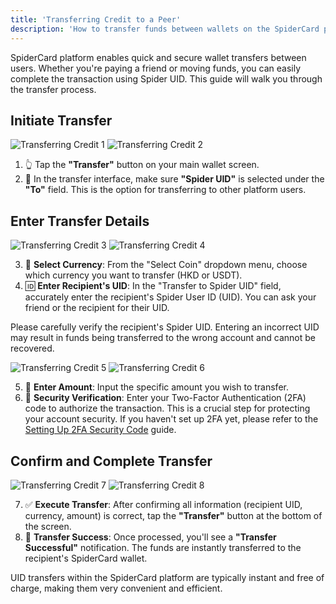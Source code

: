 ```yaml
---
title: 'Transferring Credit to a Peer'
description: 'How to transfer funds between wallets on the SpiderCard platform.'
---
```


<Info>
SpiderCard platform enables quick and secure wallet transfers between users. Whether you're paying a friend or moving funds, you can easily complete the transaction using Spider UID. This guide will walk you through the transfer process.
</Info>

## Initiate Transfer

![Transferring Credit 1](https://milways.gitbook.io/~gitbook/image?url=https%3A%2F%2F576526375-files.gitbook.io%2F%7E%2Ffiles%2Fv0%2Fb%2Fgitbook-x-prod.appspot.com%2Fo%2Fspaces%252FWk98YWM2MHtAzSHwvK6L%252Fuploads%252FPI2nrrZ4Bevb7SJzbC1D%252F350.png%3Falt%3Dmedia%26token%3D0cb6206a-14ec-43a9-89a5-e851e20b596a&width=768&dpr=4&quality=100&sign=922a4a95&sv=2)
![Transferring Credit 2](https://milways.gitbook.io/~gitbook/image?url=https%3A%2F%2F576526375-files.gitbook.io%2F%7E%2Ffiles%2Fv0%2Fb%2Fgitbook-x-prod.appspot.com%2Fo%2Fspaces%252FWk98YWM2MHtAzSHwvK6L%252Fuploads%252F2tICmCDPkgFCMdTvazfc%252F351.png%3Falt%3Dmedia%26token%3Dbd8e5436-63d4-4428-870f-026eba361af2&width=400&dpr=3&quality=100&sign=15082d0e&sv=2)

1. 👆 Tap the **"Transfer"** button on your main wallet screen.
2. 🔄 In the transfer interface, make sure **"Spider UID"** is selected under the **"To"** field. This is the option for transferring to other platform users.

## Enter Transfer Details

![Transferring Credit 3](https://milways.gitbook.io/~gitbook/image?url=https%3A%2F%2F576526375-files.gitbook.io%2F%7E%2Ffiles%2Fv0%2Fb%2Fgitbook-x-prod.appspot.com%2Fo%2Fspaces%252FWk98YWM2MHtAzSHwvK6L%252Fuploads%252FSXVpIhgqFjzFWp1Sy28v%252F352.png%3Falt%3Dmedia%26token%3Dc3296a77-19a3-499b-af75-765742419979&width=400&dpr=3&quality=100&sign=5a7a2c18&sv=2)
![Transferring Credit 4](https://milways.gitbook.io/~gitbook/image?url=https%3A%2F%2F576526375-files.gitbook.io%2F%7E%2Ffiles%2Fv0%2Fb%2Fgitbook-x-prod.appspot.com%2Fo%2Fspaces%252FWk98YWM2MHtAzSHwvK6L%252Fuploads%252FAsulBI0xLjpqxk5XEeRa%252F353.png%3Falt%3Dmedia%26token%3D0fe4b329-9736-4d08-9078-a93cb861fd9f&width=400&dpr=3&quality=100&sign=d4f5eb66&sv=2)

3. 💱 **Select Currency**: From the "Select Coin" dropdown menu, choose which currency you want to transfer (HKD or USDT).
4. 🆔 **Enter Recipient's UID**: In the "Transfer to Spider UID" field, accurately enter the recipient's Spider User ID (UID). You can ask your friend or the recipient for their UID.

<Warning>Please carefully verify the recipient's Spider UID. Entering an incorrect UID may result in funds being transferred to the wrong account and cannot be recovered.</Warning>

![Transferring Credit 5](https://milways.gitbook.io/~gitbook/image?url=https%3A%2F%2F576526375-files.gitbook.io%2F%7E%2Ffiles%2Fv0%2Fb%2Fgitbook-x-prod.appspot.com%2Fo%2Fspaces%252FWk98YWM2MHtAzSHwvK6L%252Fuploads%252FT8orvoWJtkhtJpfEgdsd%252F354.png%3Falt%3Dmedia%26token%3D3eaf986e-e260-4afb-8f48-7519fefd0016&width=768&dpr=4&quality=100&sign=34f73e05&sv=2)
![Transferring Credit 6](https://milways.gitbook.io/~gitbook/image?url=https%3A%2F%2F576526375-files.gitbook.io%2F%7E%2Ffiles%2Fv0%2Fb%2Fgitbook-x-prod.appspot.com%2Fo%2Fspaces%252FWk98YWM2MHtAzSHwvK6L%252Fuploads%252Fas9d3eLmBMSmCvv4k6gS%252F355.png%3Falt%3Dmedia%26token%3Dd78dbe89-2b3a-4932-9404-235b9e9d2297&width=400&dpr=3&quality=100&sign=79964ac0&sv=2)

5. 🔢 **Enter Amount**: Input the specific amount you wish to transfer.
6. 🔐 **Security Verification**: Enter your Two-Factor Authentication (2FA) code to authorize the transaction. This is a crucial step for protecting your account security. If you haven't set up 2FA yet, please refer to the [Setting Up 2FA Security Code](set2fa.mdx) guide.

## Confirm and Complete Transfer

![Transferring Credit 7](https://milways.gitbook.io/~gitbook/image?url=https%3A%2F%2F576526375-files.gitbook.io%2F%7E%2Ffiles%2Fv0%2Fb%2Fgitbook-x-prod.appspot.com%2Fo%2Fspaces%252FWk98YWM2MHtAzSHwvK6L%252Fuploads%252FPrmc9qYNJolOBnGAuxo8%252F356.png%3Falt%3Dmedia%26token%3D6e6c26fb-609c-40be-b7a9-8a96d44c2ed8&width=400&dpr=3&quality=100&sign=b350bc50&sv=2)
![Transferring Credit 8](https://milways.gitbook.io/~gitbook/image?url=https%3A%2F%2F576526375-files.gitbook.io%2F%7E%2Ffiles%2Fv0%2Fb%2Fgitbook-x-prod.appspot.com%2Fo%2Fspaces%252FWk98YWM2MHtAzSHwvK6L%252Fuploads%252FBtjkrWhDD1mj1LD0sa6H%252F357.png%3Falt%3Dmedia%26token%3D2766a4af-a614-487a-9fc2-f8a1d0a6e131&width=400&dpr=3&quality=100&sign=3840e6f9&sv=2)

7. ✅ **Execute Transfer**: After confirming all information (recipient UID, currency, amount) is correct, tap the **"Transfer"** button at the bottom of the screen.
8. 🎉 **Transfer Success**: Once processed, you'll see a **"Transfer Successful"** notification. The funds are instantly transferred to the recipient's SpiderCard wallet.

<Tip>UID transfers within the SpiderCard platform are typically instant and free of charge, making them very convenient and efficient.</Tip>
